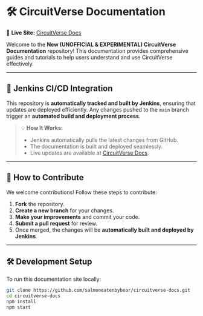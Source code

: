 # 🛠 CircuitVerse Documentation

🚀 **Live Site:** [CircuitVerse Docs](https://circuitverse-docs.netlify.app/)

Welcome to the **New (UNOFFICIAL & EXPERIMENTAL) CircuitVerse Documentation** repository! This documentation provides comprehensive guides and tutorials to help users understand and use CircuitVerse effectively.

---

## 📢 Jenkins CI/CD Integration

This repository is **automatically tracked and built by Jenkins**, ensuring that updates are deployed efficiently. Any changes pushed to the `main` branch trigger an **automated build and deployment process**.

> 💡 **How It Works:**
> - Jenkins automatically pulls the latest changes from GitHub.
> - The documentation is built and deployed seamlessly.
> - Live updates are available at [CircuitVerse Docs](https://circuitverse-docs.netlify.app/).

---

## 📖 How to Contribute

We welcome contributions! Follow these steps to contribute:

1. **Fork** the repository.
2. **Create a new branch** for your changes.
3. **Make your improvements** and commit your code.
4. **Submit a pull request** for review.
5. Once merged, the changes will be **automatically built and deployed by Jenkins**.

---

## 🛠 Development Setup

To run this documentation site locally:

```sh
git clone https://github.com/salmoneatenbybear/circuitverse-docs.git
cd circuitverse-docs
npm install
npm start
